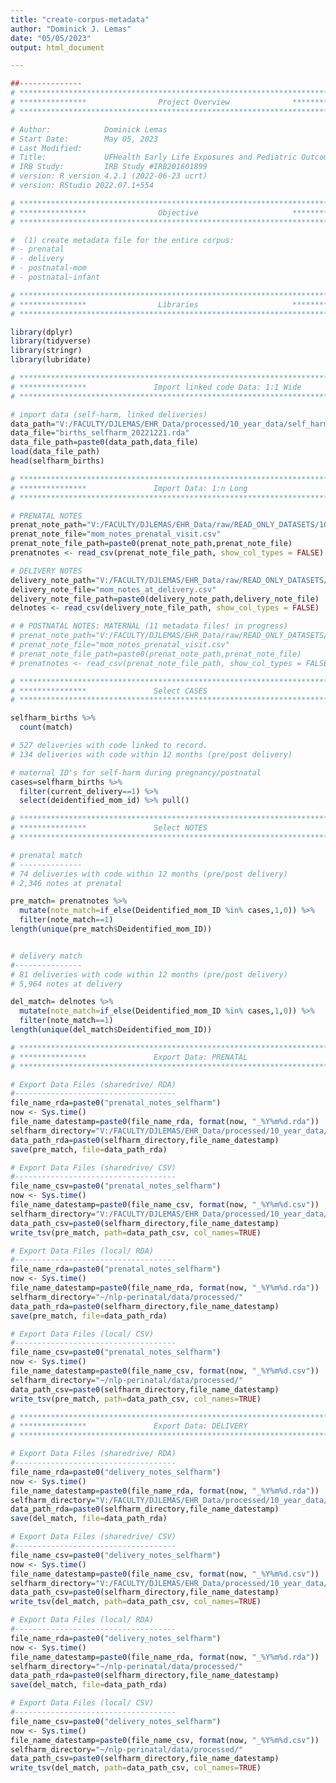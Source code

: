 ```yaml
---
title: "create-corpus-metadata"
author: "Dominick J. Lemas"
date: "05/05/2023"
output: html_document

---
```


```r
##-------------- 
# **************************************************************************** #
# ***************                Project Overview              *************** #
# **************************************************************************** #

# Author:            Dominick Lemas 
# Start Date:        May 05, 2023 
# Last Modified:     
# Title:             UFHealth Early Life Exposures and Pediatric Outcomes  
# IRB Study:         IRB Study #IRB201601899
# version: R version 4.2.1 (2022-06-23 ucrt) 
# version: RStudio 2022.07.1+554 

# **************************************************************************** #
# ***************                Objective                     *************** #
# **************************************************************************** #

#  (1) create metadata file for the entire corpus:
# - prenatal
# - delivery
# - postnatal-mom
# - postnatal-infant 

```


```r

# **************************************************************************** #
# ***************                Libraries                     *************** #
# **************************************************************************** #

library(dplyr)
library(tidyverse)
library(stringr)
library(lubridate)

```

```r

# **************************************************************************** #
# ***************               Import linked code Data: 1:1 Wide
# **************************************************************************** #

# import data (self-harm, linked deliveries)
data_path="V:/FACULTY/DJLEMAS/EHR_Data/processed/10_year_data/self_harm/"
data_file="births_selfharm_20221221.rda"
data_file_path=paste0(data_path,data_file)
load(data_file_path)
head(selfharm_births)

```

```r

# **************************************************************************** #
# ***************               Import Data: 1:n Long
# **************************************************************************** #

# PRENATAL NOTES
prenat_note_path="V:/FACULTY/DJLEMAS/EHR_Data/raw/READ_ONLY_DATASETS/10year_data/2021/dataset_10_2021/prenatal_notes/"
prenat_note_file="mom_notes_prenatal_visit.csv"
prenat_note_file_path=paste0(prenat_note_path,prenat_note_file)
prenatnotes <- read_csv(prenat_note_file_path, show_col_types = FALSE)

# DELIVERY NOTES
delivery_note_path="V:/FACULTY/DJLEMAS/EHR_Data/raw/READ_ONLY_DATASETS/10year_data/2021/dataset_10_2021/delivery_notes/"
delivery_note_file="mom_notes_at_delivery.csv"
delivery_note_file_path=paste0(delivery_note_path,delivery_note_file)
delnotes <- read_csv(delivery_note_file_path, show_col_types = FALSE)

# # POSTNATAL NOTES: MATERNAL (11 metadata files! in progress)
# prenat_note_path="V:/FACULTY/DJLEMAS/EHR_Data/raw/READ_ONLY_DATASETS/10year_data/2021/dataset_11_2021/"
# prenat_note_file="mom_notes_prenatal_visit.csv"
# prenat_note_file_path=paste0(prenat_note_path,prenat_note_file)
# prenatnotes <- read_csv(prenat_note_file_path, show_col_types = FALSE)


```

```r

# **************************************************************************** #
# ***************               Select CASES
# **************************************************************************** #

selfharm_births %>%
  count(match)

# 527 deliveries with code linked to record. 
# 134 deliveries with code within 12 months (pre/post delivery)

# maternal ID's for self-harm during pregnancy/postnatal
cases=selfharm_births %>%
  filter(current_delivery==1) %>%
  select(deidentified_mom_id) %>% pull() 


```

```r

# **************************************************************************** #
# ***************               Select NOTES
# **************************************************************************** #

# prenatal match
# --------------
# 74 deliveries with code within 12 months (pre/post delivery)
# 2,346 notes at prenatal

pre_match= prenatnotes %>%
  mutate(note_match=if_else(Deidentified_mom_ID %in% cases,1,0)) %>%
  filter(note_match==1)
length(unique(pre_match$Deidentified_mom_ID))


# delivery match
#---------------
# 81 deliveries with code within 12 months (pre/post delivery)
# 5,964 notes at delivery

del_match= delnotes %>%
  mutate(note_match=if_else(Deidentified_mom_ID %in% cases,1,0)) %>%
  filter(note_match==1)
length(unique(del_match$Deidentified_mom_ID))

```


```r

# **************************************************************************** #
# ***************               Export Data: PRENATAL
# **************************************************************************** #

# Export Data Files (sharedrive/ RDA)
#------------------------------------
file_name_rda=paste0("prenatal_notes_selfharm")
now <- Sys.time()
file_name_datestamp=paste0(file_name_rda, format(now, "_%Y%m%d.rda"))
selfharm_directory="V:/FACULTY/DJLEMAS/EHR_Data/processed/10_year_data/self_harm/"
data_path_rda=paste0(selfharm_directory,file_name_datestamp)
save(pre_match, file=data_path_rda)

# Export Data Files (sharedrive/ CSV)
#------------------------------------
file_name_csv=paste0("prenatal_notes_selfharm")
now <- Sys.time()
file_name_datestamp=paste0(file_name_csv, format(now, "_%Y%m%d.csv"))
selfharm_directory="V:/FACULTY/DJLEMAS/EHR_Data/processed/10_year_data/self_harm/"
data_path_csv=paste0(selfharm_directory,file_name_datestamp)
write_tsv(pre_match, path=data_path_csv, col_names=TRUE)

# Export Data Files (local/ RDA)
#------------------------------------
file_name_rda=paste0("prenatal_notes_selfharm")
now <- Sys.time()
file_name_datestamp=paste0(file_name_rda, format(now, "_%Y%m%d.rda"))
selfharm_directory="~/nlp-perinatal/data/processed/"
data_path_rda=paste0(selfharm_directory,file_name_datestamp)
save(pre_match, file=data_path_rda)

# Export Data Files (local/ CSV)
#------------------------------------
file_name_csv=paste0("prenatal_notes_selfharm")
now <- Sys.time()
file_name_datestamp=paste0(file_name_csv, format(now, "_%Y%m%d.csv"))
selfharm_directory="~/nlp-perinatal/data/processed/"
data_path_csv=paste0(selfharm_directory,file_name_datestamp)
write_tsv(pre_match, path=data_path_csv, col_names=TRUE)

```

```r

# **************************************************************************** #
# ***************               Export Data: DELIVERY
# **************************************************************************** #

# Export Data Files (sharedrive/ RDA)
#------------------------------------
file_name_rda=paste0("delivery_notes_selfharm")
now <- Sys.time()
file_name_datestamp=paste0(file_name_rda, format(now, "_%Y%m%d.rda"))
selfharm_directory="V:/FACULTY/DJLEMAS/EHR_Data/processed/10_year_data/self_harm/"
data_path_rda=paste0(selfharm_directory,file_name_datestamp)
save(del_match, file=data_path_rda)

# Export Data Files (sharedrive/ CSV)
#------------------------------------
file_name_csv=paste0("delivery_notes_selfharm")
now <- Sys.time()
file_name_datestamp=paste0(file_name_csv, format(now, "_%Y%m%d.csv"))
selfharm_directory="V:/FACULTY/DJLEMAS/EHR_Data/processed/10_year_data/self_harm/"
data_path_csv=paste0(selfharm_directory,file_name_datestamp)
write_tsv(del_match, path=data_path_csv, col_names=TRUE)

# Export Data Files (local/ RDA)
#------------------------------------
file_name_rda=paste0("delivery_notes_selfharm")
now <- Sys.time()
file_name_datestamp=paste0(file_name_rda, format(now, "_%Y%m%d.rda"))
selfharm_directory="~/nlp-perinatal/data/processed/"
data_path_rda=paste0(selfharm_directory,file_name_datestamp)
save(del_match, file=data_path_rda)

# Export Data Files (local/ CSV)
#------------------------------------
file_name_csv=paste0("delivery_notes_selfharm")
now <- Sys.time()
file_name_datestamp=paste0(file_name_csv, format(now, "_%Y%m%d.csv"))
selfharm_directory="~/nlp-perinatal/data/processed/"
data_path_csv=paste0(selfharm_directory,file_name_datestamp)
write_tsv(del_match, path=data_path_csv, col_names=TRUE)

```

